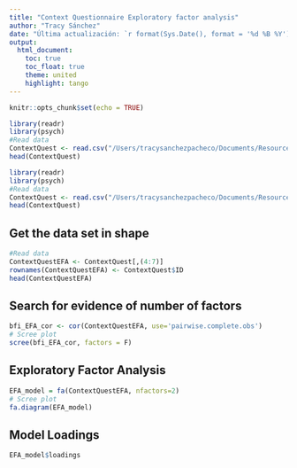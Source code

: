 ```yaml
---
title: "Context Questionnaire Exploratory factor analysis"
author: "Tracy Sánchez"
date: "Última actualización: `r format(Sys.Date(), format = '%d %B %Y')`" 
output:
  html_document:
    toc: true
    toc_float: true
    theme: united
    highlight: tango
---
```


```r
knitr::opts_chunk$set(echo = TRUE)
```

```r
library(readr)
library(psych)
#Read data
ContextQuest <- read.csv("/Users/tracysanchezpacheco/Documents/Resources/ContextQuest.csv", sep =",")
head(ContextQuest)
```
```r
library(readr)
library(psych)
#Read data
ContextQuest <- read.csv("/Users/tracysanchezpacheco/Documents/Resources/ContextQuest.csv", sep =",")
head(ContextQuest)
```

## Get the data set in shape
```r
#Read data
ContextQuestEFA <- ContextQuest[,(4:7)]
rownames(ContextQuestEFA) <- ContextQuest$ID
head(ContextQuestEFA)

```
## Search for evidence of number of factors 
```r
bfi_EFA_cor <- cor(ContextQuestEFA, use='pairwise.complete.obs')
# Scree plot
scree(bfi_EFA_cor, factors = F)
```

## Exploratory Factor Analysis

```r
EFA_model = fa(ContextQuestEFA, nfactors=2)
# Scree plot
fa.diagram(EFA_model)
```
## Model Loadings
```r
EFA_model$loadings
```


